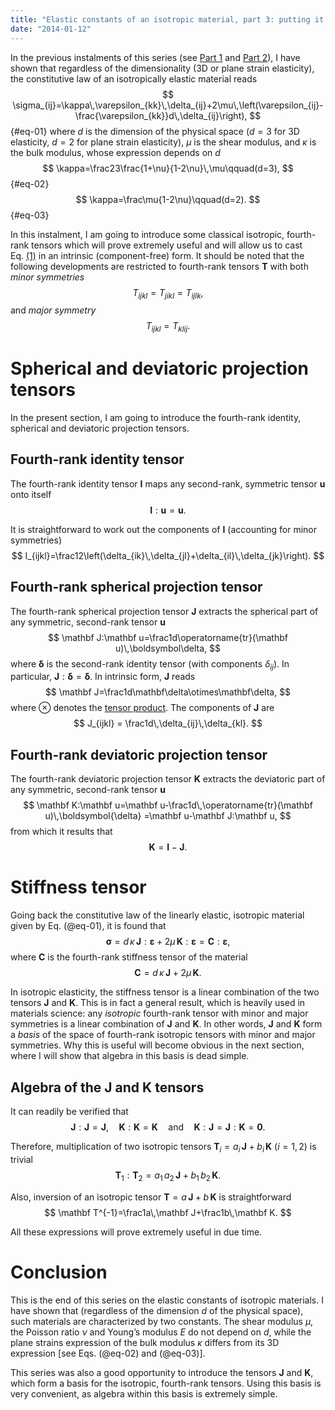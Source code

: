 ```yaml
---
title: "Elastic constants of an isotropic material, part 3: putting it all together"
date: "2014-01-12"
---
```


In the previous instalments of this series (see [Part
1](../20131205-Elastic_constants_of_an_isotropic_material-01) and [Part
2](../20131229-Elastic_constants_of_an_isotropic_material-02)), I have shown
that regardless of the dimensionality (3D or plane strain elasticity), the
constitutive law of an isotropically elastic material reads
$$
\sigma_{ij}=\kappa\,\varepsilon_{kk}\,\delta_{ij}+2\mu\,\left(\varepsilon_{ij}-\frac{\varepsilon_{kk}}d\,\delta_{ij}\right),
$$ {#eq-01}
where $d$ is the dimension of the physical space ($d=3$ for 3D elasticity, $d=2$
for plane strain elasticity), $\mu$ is the shear modulus, and $\kappa$ is the
bulk modulus, whose expression depends on $d$
$$
\kappa=\frac23\frac{1+\nu}{1-2\nu}\,\mu\qquad(d=3),
$$ {#eq-02}
$$
\kappa=\frac\mu{1-2\nu}\qquad(d=2).
$$ {#eq-03}

In this instalment, I am going to introduce some classical isotropic,
fourth-rank tensors which will prove extremely useful and will allow us to cast
Eq. [(1)](@eq-01) in an intrinsic (component-free) form. It should be noted that
the following developments are restricted to fourth-rank tensors $\mathbf T$ with
both *minor symmetries*
$$
T_{ijkl}=T_{jikl}=T_{ijlk},
$$
and *major symmetry*
$$
T_{ijkl}=T_{klij}.
$$


# Spherical and deviatoric projection tensors

In the present section, I am going to introduce the fourth-rank identity,
spherical and deviatoric projection tensors.

## Fourth-rank identity tensor

The fourth-rank identity tensor $\mathbf{I}$ maps any second-rank, symmetric
tensor $\mathbf u$ onto itself
$$
\mathbf I:\mathbf u=\mathbf u.
$$

It is straightforward to work out the components of $\mathbf I$ (accounting for
minor symmetries)
$$
I_{ijkl}=\frac12\left(\delta_{ik}\,\delta_{jl}+\delta_{il}\,\delta_{jk}\right).
$$

## Fourth-rank spherical projection tensor

The fourth-rank spherical projection tensor $\mathbf J$ extracts the spherical
part of any symmetric, second-rank tensor $\mathbf u$
$$
\mathbf J:\mathbf u=\frac1d\operatorname{tr}(\mathbf u)\,\boldsymbol\delta,
$$
where $\boldsymbol\delta$ is the second-rank identity tensor (with components
$\delta_{ij}$). In particular, $\mathbf
J:\boldsymbol\delta=\boldsymbol\delta$. In intrinsic form, $\mathbf J$ reads
$$
\mathbf J=\frac1d\mathbf\delta\otimes\mathbf\delta,
$$
where $\otimes$ denotes the [tensor
product](http://en.wikipedia.org/wiki/Tensor_product). The components of
$\mathbf J$ are
$$
J_{ijkl} = \frac1d\,\delta_{ij}\,\delta_{kl}.
$$

## Fourth-rank deviatoric projection tensor

The fourth-rank deviatoric projection tensor $\mathbf K$ extracts the deviatoric
part of any symmetric, second-rank tensor $\mathbf u$
$$
\mathbf K:\mathbf u=\mathbf u-\frac1d\,\operatorname{tr}(\mathbf u)\,\boldsymbol{\delta}
=\mathbf u-\mathbf J:\mathbf u,
$$
from which it results that
$$
\mathbf K=\mathbf I-\mathbf J.
$$

# Stiffness tensor

Going back the constitutive law of the linearly elastic, isotropic material
given by Eq. (@eq-01), it is found that
$$
\mathbf\sigma=d\,\kappa\,\mathbf J:\mathbf\varepsilon+2\mu\,\mathbf K:\mathbf\varepsilon=\mathbf C:\mathbf\varepsilon,
$$
where $\mathbf C$ is the fourth-rank stiffness tensor of the material
$$
\mathbf C=d\,\kappa\,\mathbf J+2\mu\,\mathbf K.
$$

In isotropic elasticity, the stiffness tensor is a linear combination of the two
tensors $\mathbf J$ and $\mathbf K$. This is in fact a general result, which is
heavily used in materials science: any *isotropic* fourth-rank tensor with minor
and major symmetries is a linear combination of $\mathbf J$ and $\mathbf K$. In
other words, $\mathbf J$ and $\mathbf K$ form a *basis* of the space of fourth-rank
isotropic tensors with minor and major symmetries. Why this is useful will
become obvious in the next section, where I will show that algebra in this basis
is dead simple.

## Algebra of the $\mathbf{J}$ and $\mathbf{K}$ tensors

It can readily be verified that
$$
\mathbf J:\mathbf J=\mathbf J,\quad
\mathbf K:\mathbf K=\mathbf K
\quad\text{and}\quad
\mathbf K:\mathbf J=\mathbf J:\mathbf K=\mathbf0.
$$

Therefore, multiplication of two isotropic tensors
$\mathbf T_i=a_i\,\mathbf{J}+b_i\,\mathbf{K}$ ($i=1,2$) is trivial
$$
\mathbf T_1:\mathbf T_2=a_1\,a_2\,\mathbf J+b_1\,b_2\,\mathbf K.
$$

Also, inversion of an isotropic tensor $\mathbf T=a\,\mathbf{J}+b\,\mathbf{K}$ is
straightforward
$$
\mathbf T^{-1}=\frac1a\,\mathbf J+\frac1b\,\mathbf K.
$$

All these expressions will prove extremely useful in due time.


# Conclusion

This is the end of this series on the elastic constants of isotropic
materials. I have shown that (regardless of the dimension $d$ of the physical
space), such materials are characterized by two constants. The shear modulus
$\mu$, the Poisson ratio $\nu$ and Young's modulus $E$ do not depend on $d$,
while the plane strains expression of the bulk modulus $\kappa$ differs from its
3D expression \[see Eqs. (@eq-02) and (@eq-03)\].

This series was also a good opportunity to introduce the tensors $\mathbf J$ and
$\mathbf K$, which form a basis for the isotropic, fourth-rank tensors. Using this
basis is very convenient, as algebra within this basis is extremely simple.

<!-- Local Variables: -->
<!-- mode: markdown -->
<!-- fill-column: 80 -->
<!-- End: -->
